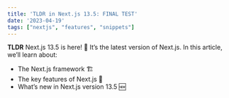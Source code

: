 ```yaml
---
title: 'TLDR in Next.js 13.5: FINAL TEST'
date: '2023-04-19'
tags: ["nextjs", "features", "snippets"]
---
```


 **TLDR**
 Next.js 13.5 is here! 🎉 It’s the latest version of Next.js. In this article, we’ll learn about:

- The Next.js framework 🏗️
- The key features of Next.js 🔑
- What’s new in Next.js version 13.5 🆕

